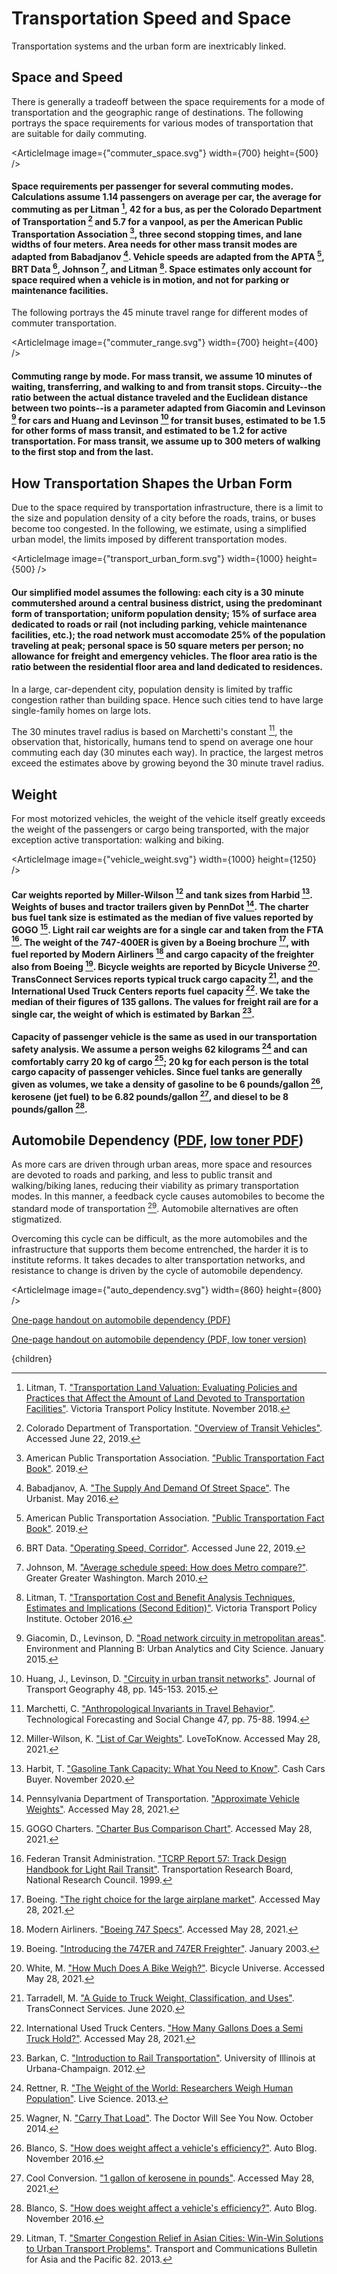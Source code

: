 


# Transportation Speed and Space

Transportation systems and the urban form are inextricably linked.

## Space and Speed
There is generally a tradeoff between the space requirements for a mode of transportation and the geographic range of destinations. The following portrays the space requirements for various modes of transportation that are suitable for daily commuting.

<ArticleImage image={"commuter_space.svg"} width={700} height={500} />
#### Space requirements per passenger for several commuting modes. Calculations assume 1.14 passengers on average per car, the average for commuting as per Litman [^19], 42 for a bus, as per the Colorado Department of Transportation [^8] and 5.7 for a vanpool, as per the American Public Transportation Association [^1], three second stopping times, and lane widths of four meters. Area needs for other mass transit modes are adapted from Babadjanov [^2]. Vehicle speeds are adapted from the APTA [^1], BRT Data [^7], Johnson [^16], and Litman [^18]. Space estimates only account for space required when a vehicle is in motion, and not for parking or maintenance facilities.

The following portrays the 45 minute travel range for different modes of commuter transportation.

<ArticleImage image={"commuter_range.svg"} width={700} height={400} />
#### Commuting range by mode. For mass transit, we assume 10 minutes of waiting, transferring, and walking to and from transit stops. Circuity--the ratio between the actual distance traveled and the Euclidean distance between two points--is a parameter adapted from Giacomin and Levinson [^11] for cars and Huang and Levinson [^14] for transit buses, estimated to be 1.5 for other forms of mass transit, and estimated to be 1.2 for active transportation. For mass transit, we assume up to 300 meters of walking to the first stop and from the last.

## How Transportation Shapes the Urban Form
Due to the space required by transportation infrastructure, there is a limit to the size and population density of a city before the roads, trains, or buses become too congested. In the following, we estimate, using a simplified urban model, the limits imposed by different transportation modes.

<ArticleImage image={"transport_urban_form.svg"} width={1000} height={500} />
#### Our simplified model assumes the following: each city is a 30 minute commutershed around a central business district, using the predominant form of transportation; uniform population density; 15% of surface area dedicated to roads or rail (not including parking, vehicle maintenance facilities, etc.); the road network must accomodate 25% of the population traveling at peak; personal space is 50 square meters per person; no allowance for freight and emergency vehicles. The floor area ratio is the ratio between the residential floor area and land dedicated to residences.

In a large, car-dependent city, population density is limited by traffic congestion rather than building space. Hence such cities tend to have large single-family homes on large lots.

The 30 minutes travel radius is based on Marchetti's constant [^20], the observation that, historically, humans tend to spend on average one hour commuting each day (30 minutes each way). In practice, the largest metros exceed the estimates above by growing beyond the 30 minute travel radius.

## Weight
For most motorized vehicles, the weight of the vehicle itself greatly exceeds the weight of the passengers or cargo being transported, with the major exception active transportation: walking and biking.

<ArticleImage image={"vehicle_weight.svg"} width={1000} height={1250} />
#### Car weights reported by Miller-Wilson [^21] and tank sizes from Harbid [^13]. Weights of buses and tractor trailers given by PennDot [^23]. The charter bus fuel tank size is estimated as the median of five values reported by GOGO [^12]. Light rail car weights are for a single car and taken from the FTA [^10]. The weight of the 747-400ER is given by a Boeing brochure [^6], with fuel reported by Modern Airliners [^22] and cargo capacity of the freighter also from Boeing [^5]. Bicycle weights are reported by Bicycle Universe [^27]. TransConnect Services reports typical truck cargo capacity [^25], and the International Used Truck Centers reports fuel capacity [^15]. We take the median of their figures of 135 gallons. The values for freight rail are for a single car, the weight of which is estimated by Barkan [^3].

#### Capacity of passenger vehicle is the same as used in our transportation safety analysis. We assume a person weighs 62 kilograms [^24] and can comfortably carry 20 kg of cargo [^26]; 20 kg for each person is the total cargo capacity of passenger vehicles. Since fuel tanks are generally given as volumes, we take a density of gasoline to be 6 pounds/gallon [^4], kerosene (jet fuel) to be 6.82 pounds/gallon [^9], and diesel to be 8 pounds/gallon [^4].

## Automobile Dependency ([PDF](https://drive.google.com/uc?export=download&id=1ZZLCNMuRGoGVCYhQEFTqb23qoL32ELrY), [low toner PDF](https://drive.google.com/uc?export=download&id=1ZyxVLniTMwiE3Apz3fodZ8rMee3A28MA))
As more cars are driven through urban areas, more space and resources are devoted to roads and parking, and less to public transit and walking/biking lanes, reducing their viability as primary transportation modes. In this manner, a feedback cycle causes automobiles to become the standard mode of transportation [^17]. Automobile alternatives are often stigmatized.

Overcoming this cycle can be difficult, as the more automobiles and the infrastructure that supports them become entrenched, the harder it is to institute reforms. It takes decades to alter transportation networks, and resistance to change is driven by the cycle of automobile dependency.

<ArticleImage image={"auto_dependency.svg"} width={860} height={800} />

[One-page handout on automobile dependency (PDF)](https://drive.google.com/uc?export=download&id=1ZZLCNMuRGoGVCYhQEFTqb23qoL32ELrY)

[One-page handout on automobile dependency (PDF, low toner version)](https://drive.google.com/uc?export=download&id=1ZyxVLniTMwiE3Apz3fodZ8rMee3A28MA)

[^1]: American Public Transportation Association. ["Public Transportation Fact Book"](https://www.apta.com/research-technical-resources/transit-statistics/public-transportation-fact-book/). 2019.

[^2]: Babadjanov, A. ["The Supply And Demand Of Street Space"](https://www.theurbanist.org/2016/05/26/the-supply-and-demand-of-street-space/). The Urbanist. May 2016.

[^3]: Barkan, C. ["Introduction to Rail Transportation"](https://web.engr.uky.edu/~jrose/papers/REES%202012%20Introduction.pdf). University of Illinois at Urbana-Champaign. 2012.

[^4]: Blanco, S. ["How does weight affect a vehicle's efficiency?"](https://www.autoblog.com/2009/10/29/greenlings-how-does-weight-affect-a-vehicles-efficiency/). Auto Blog. November 2016.

[^5]: Boeing. ["Introducing the 747ER and 747ER Freighter"](http://www.boeing.com/commercial/aeromagazine/aero_21/747ER.pdf). January 2003.

[^6]: Boeing. ["The right choice for the large airplane market"](http://www.boeing.com/resources/boeingdotcom/company/about_bca/startup/pdf/historical/747-400-passenger.pdf). Accessed May 28, 2021.

[^7]: BRT Data. ["Operating Speed, Corridor"](https://brtdata.org/indicators/corridors/operating_speed_corridor). Accessed June 22, 2019.

[^8]: Colorado Department of Transportation. ["Overview of Transit Vehicles"](https://www.codot.gov/programs/commuterchoices/documents/trandir_transit.pdf). Accessed June 22, 2019.

[^9]: Cool Conversion. ["1 gallon of kerosene in pounds"](https://coolconversion.com/density-volume-mass/--1--gallon--of--kerosene--in--pound). Accessed May 28, 2021.

[^10]: Federan Transit Administration. ["TCRP Report 57: Track Design Handbook for Light Rail Transit"](http://onlinepubs.trb.org/onlinepubs/tcrp/tcrp_rpt_57-a.pdf). Transportation Research Board, National Research Council. 1999.

[^11]: Giacomin, D., Levinson, D. ["Road network circuity in metropolitan areas"](https://journals.sagepub.com/doi/abs/10.1068/b130131p). Environment and Planning B: Urban Analytics and City Science. January 2015.

[^12]: GOGO Charters. ["Charter Bus Comparison Chart"](https://gogocharters.com/charter-bus-comparison-chart). Accessed May 28, 2021.

[^13]: Harbit, T. ["Gasoline Tank Capacity: What You Need to Know"](https://www.cashcarsbuyer.com/gasoline-tank-capacity/). Cash Cars Buyer. November 2020.

[^14]: Huang, J., Levinson, D. ["Circuity in urban transit networks"](https://www.sciencedirect.com/science/article/abs/pii/S0966692315001672). Journal of Transport Geography 48, pp. 145-153. 2015.

[^15]: International Used Truck Centers. ["How Many Gallons Does a Semi Truck Hold?"](https://www.internationalusedtrucks.com/maintenance-tips/how-many-gallons-does-a-semi-truck-hold/). Accessed May 28, 2021.

[^16]: Johnson, M. ["Average schedule speed: How does Metro compare?"](https://ggwash.org/view/4524/average-schedule-speed-how-does-metro-compare). Greater Greater Washington. March 2010.

[^17]: Litman, T. ["Smarter Congestion Relief in Asian Cities: Win-Win Solutions to Urban Transport Problems"](https://www.unescap.org/sites/default/files/b82_Chapter1.pdf). Transport and Communications Bulletin for Asia and the Pacific 82. 2013.

[^18]: Litman, T. ["Transportation Cost and Benefit Analysis Techniques, Estimates and Implications (Second Edition)"](https://www.vtpi.org/tca/). Victoria Transport Policy Institute. October 2016.

[^19]: Litman, T. ["Transportation Land Valuation: Evaluating Policies and Practices that Affect the Amount of Land Devoted to Transportation Facilities"](https://www.vtpi.org/land.pdf). Victoria Transport Policy Institute. November 2018.

[^20]: Marchetti, C. ["Anthropological Invariants in Travel Behavior"](http://www.cesaremarchetti.org/archive/electronic/basic_instincts.pdf). Technological Forecasting and Social Change 47, pp. 75-88. 1994.

[^21]: Miller-Wilson, K. ["List of Car Weights"](https://cars.lovetoknow.com/List_of_Car_Weights). LoveToKnow. Accessed May 28, 2021.

[^22]: Modern Airliners. ["Boeing 747 Specs"](https://modernairliners.com/boeing-747-jumbo/boeing-747-specs/). Accessed May 28, 2021.

[^23]: Pennsylvania Department of Transportation. ["Approximate Vehicle Weights"](https://www.dot.state.pa.us/public/pdf/InfoBridge/Approximate%20vehicle%20weights.pdf). Accessed May 28, 2021.

[^24]: Rettner, R. ["The Weight of the World: Researchers Weigh Human Population"](https://www.livescience.com/36470-human-population-weight.html). Live Science. 2013.

[^25]: Tarradell, M. ["A Guide to Truck Weight, Classification, and Uses"](https://www.tcsfuel.com/blog/truck-weight-classification/). TransConnect Services. June 2020.

[^26]: Wagner, N. ["Carry That Load"](https://www.thedoctorwillseeyounow.com/content/fitness/art4498.html). The Doctor Will See You Now. October 2014.

[^27]: White, M. ["How Much Does A Bike Weigh?"](https://bicycleuniverse.com/how-much-does-bike-weigh/). Bicycle Universe. Accessed May 28, 2021.

  <Article 
    focusAreaUrl={focusAreaUrl} 
    hierarchy={hierarchy} 
    site={site}
  >
    {children}
  </Article>
